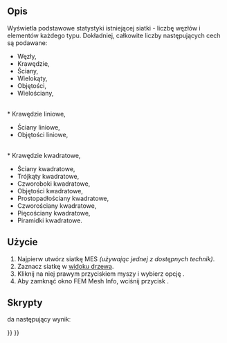 <languages/>

{{Docnav
|[[FEM_MeshClear/pl|Wyczyść dane siatki MES]]
|[[FEM_Preferences/pl|Preferencje]]
|[[FEM_Workbench/pl|środowisko pracy MES]]
|IconL=FEM_MeshClear.svg
|IconR=
|IconC=Workbench_FEM.svg
}}

{{GuiCommand/pl
|Name=FEM MeshDisplayInfo
|Name=MES: Wyświetl informacje o siatce MES
|MenuLocation=Menu podręczne na obiekcie siatki → Wyświetl informacje o siatce MES
|Workbenches=[[FEM_Workbench/pl|MES]]
|SeeAlso=[[FEM_tutorial/pl|Poradnik MES]]
}}

<span id="Description"></span>
==Opis==

Wyświetla podstawowe statystyki istniejącej siatki - liczbę węzłów i elementów każdego typu. Dokładniej, całkowite liczby następujących cech są podawane:
* Węzły,
* Krawędzie,
* Ściany,
* Wielokąty,
* Objętości,
* Wielościany,
<br>
* Krawędzie liniowe,
* Ściany liniowe,
* Objętości liniowe,
<br>
* Krawędzie kwadratowe,
* Ściany kwadratowe,
* Trójkąty kwadratowe,
* Czworoboki kwadratowe,
* Objętości kwadratowe,
* Prostopadłościany kwadratowe,
* Czworościany kwadratowe,
* Pięcościany kwadratowe,
* Piramidki kwadratowe.

<span id="Usage"></span>
==Użycie==

# Najpierw utwórz siatkę MES ''(używając jednej z dostępnych technik)''.
# Zaznacz siatkę w [[Tree_view/pl|widoku drzewa]].
# Kliknij na niej prawym przyciskiem myszy i wybierz opcję {{Button|[[Image:FEM MeshDisplayInfo.svg|16px]] [[FEM_MeshDisplayInfo/pl|Wyświetl informacje o siatce MES]]}}.
# Aby zamknąć okno FEM Mesh Info, wciśnij przycisk {{Button|OK}}.

<span id="Scripting"></span>
==Skrypty==

{{code|code=
# setup some model with a fem mesh to print information from
from femexamples.ccx_cantilever_faceload import setup
setup()
# print the fem mesh information
print(App.ActiveDocument.Mesh.FemMesh)
}}

da następujący wynikː

{{code|code=
>>> print(App.ActiveDocument.Mesh.FemMesh)
========================== Dump contents of mesh ==========================


1) Total number of nodes:      	228
2) Total number of edges:      	0
3) Total number of faces:      	0
4) Total number of polygons:   	0
5) Total number of volumes:    	79
6) Total number of polyhedrons:	0

7) Total number of linear edges:	0
8) Total number of linear faces:	0
9) Total number of linear volumes:	0

10) Total number of quadratic edges:	0
11) Total number of quadratic faces:	0
12) Total number of quadratic volumes:	79
12.1) Number of quadratic hexahedrons: 	0
12.2) Number of quadratic tetrahedrons:	79
12.3) Number of quadratic prisms:      	0
12.4) Number of quadratic pyramids:    	0

===========================================================================
}}


{{Docnav
|[[FEM_MeshClear/pl|Wyczyść dane siatki MES]]
|[[FEM_Preferences/pl|Preferencje]]
|[[FEM_Workbench/pl|środowisko pracy MES]]
|IconL=FEM_MeshClear.svg
|IconR=
|IconC=Workbench_FEM.svg
}}

{{FEM Tools navi{{#translation:}}}}
{{Userdocnavi{{#translation:}}}}